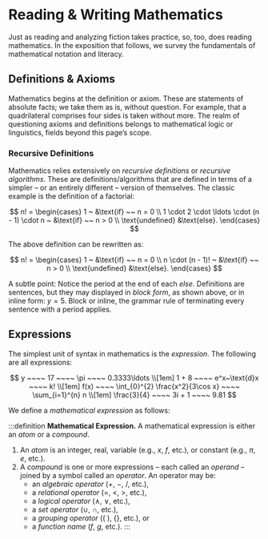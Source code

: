 # Reading & Writing Mathematics

Just as reading and analyzing fiction takes practice, so, too, does reading mathematics. In the exposition that follows, we survey the fundamentals of mathematical notation and literacy.

## Definitions & Axioms
Mathematics begins at the definition or axiom. These are statements of absolute facts; we take them as is, without question. For example, that a quadrilateral comprises four sides is taken without more. The realm of questioning axioms and definitions belongs to mathematical logic or linguistics, fields beyond this page’s scope.

### Recursive Definitions
Mathematics relies extensively on _recursive definitions_ or _recursive algorithms_. These are definitions/algorithms that are defined in terms of a simpler – or an entirely different – version of themselves. The classic example is the definition of a factorial:

$$
	n! = \begin{cases}
		1 ~ &\text{if} ~~ n = 0 \\
		1 \cdot 2 \cdot \ldots \cdot (n - 1) \cdot n ~ &\text{if} ~~ n > 0 \\
		\text{undefined} &\text{else}.
	\end{cases}
$$

The above definition can be rewritten as:


$$
	n! = \begin{cases}
		1 ~ &\text{if} ~~ n = 0 \\
		n \cdot (n - 1)! ~ &\text{if} ~~ n > 0 \\
		\text{undefined} &\text{else}.
	\end{cases}
$$

A subtle point: Notice the period at the end of each _else_. Definitions are sentences, but they may displayed in _block form_, as shown above, or in inline form: ${y = 5.}$ Block or inline, the grammar rule of terminating every sentence with a period applies.

## Expressions
The simplest unit of syntax in mathematics is the _expression_. The following are all expressions:

$$
	y ~~~~ 17 ~~~~ \pi ~~~~ 0.3333\ldots \\[1em]
	1 + 8 ~~~~ e^x~\text{d}x ~~~~ k! \\[1em]
	f(x) ~~~~ \int_{0}^{2} \frac{x^2}{3\cos x} ~~~~ \sum_{i=1}^{n} n \\[1em]
	\frac{3}{4} ~~~~ 3i + 1 ~~~~ 9.81
$$

We define a _mathematical expression_ as follows:

:::definition
__Mathematical Expression.__ A mathematical expression is either an _atom_ or a _compound_.

1. An _atom_ is an integer, real, variable (e.g., ${x,}$ ${f,}$ etc.), or constant (e.g., ${\pi,}$ ${e,}$ etc.).
2. A _compound_ is one or more expressions – each called an _operand_ – joined by a symbol called an _operator_. An operator may be:
	- an _algebraic operator_ (${+,}$ ${-}$, ${/}$, etc.),
	- a _relational operator_ (${=,}$ ${\lt,}$ ${\gt}$, etc.),
	- a _logical operator_ (${\land}$, ${\lor}$, etc.),
	- a _set operator_ (${\cup}$, ${\cap}$, etc.),
	- a _grouping operator_ (${(~)}$, ${\lbrace\rbrace}$, etc.), or
	- a _function name_ (${f,}$ ${g,}$ etc.).
:::